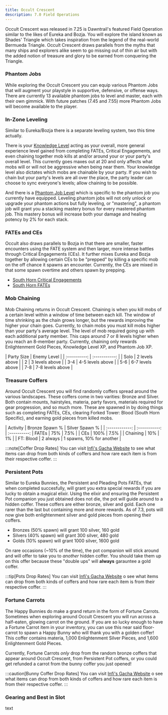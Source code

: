 ```yaml
---
title: Occult Crescent
description: 7.0 Field Operations
---
```




<link
  rel="stylesheet"
  media="(prefers-color-scheme:dark)"
  href="https://cdn.jsdelivr.net/npm/@shoelace-style/shoelace@2.15.1/cdn/themes/dark.css"
  onload="document.documentElement.classList.add('sl-theme-dark');"
/>
<script type="module" src="https://cdn.jsdelivr.net/npm/@shoelace-style/shoelace@2.15.1/cdn/shoelace-autoloader.js"></script>

Occult Crescent was released in 7.25 is Dawntrail's featured Field Operation similar to the likes of Eureka and Bozja. You will explore the island known as Shades' Triangle which takes inspiration from
the legend of the real-world Bermueda Triangle. Occult Crescent draws parallels from the myths that many ships and explorers alike seem to go missing out of thin air but with the added notion of 
treasure and glory to be earned from conquering the Triangle.

### Phantom Jobs
While exploring the Occult Crescent you can equip various Phantom Jobs that will augment your playstyle in supportive, defensive, or offense ways.
There are currently 13 available phantom jobs to level and master, each with their own gimmick. With future patches (7.45 and 7.55) more Phantom Jobs will become available to the player.

### In-Zone Leveling
Similar to Eureka/Bozja there is a separate leveling system, two this time actually. 

There is your <u>Knowledge Level</u> acting as your overall, more general experience level gained from completing
FATEs, Critical Engagements, and even chaining together mob kills at and/or around your or your party's overall level. This currently goes maxes out at 20 and only affects what mobs will or will not
be aggressive when being near them. Your knowledge level also dictates which mobs are chainable by your party. If you wish to chain but your party's levels are all over the place, the party leader can choose
to sync everyone's levels; allow chaining to be possible.

And there is a <u>Phantom Job Level</u> which is specific to the phantom job
you currently have equipped. Leveling phantom jobs will not only unlock or upgrade your phantom actions but fully leveling, or "mastering", a phantom job will grant you a stacking mastery bonus for every mastered
phantom job. This mastery bonus will increase both your damage and healing potency by 2% for each stack.

### FATEs and CEs
Occult also draws parallels to Bozja in that there are smaller, faster encounters using the FATE system and then larger, more intense battles through Critical Engagements (CEs). It further mixes Eureka and Bozja
together by allowing certain CEs to be "prepped" by killing a specific mob on the off chance it spawns an encounter. Currently, the CEs are mixed in that some spawn overtime and others spawn by prepping.
- [South Horn Critical Engagements](/crescent/southhorn#critical-engagements)
- [South Horn FATEs](/crescent/southhorn#FATEs)

### Mob Chaining
Mob Chaining returns in Occult Crescent. Chaining is when you kill mobs of a certain level within a window of time between each kill. The window of time shrinking as the chain grows longer, but the rewards
improving the higher your chain goes. Currently, to chain mobs you must kill mobs higher than your party's average level. The level of mob required going up with each additional party member. This caps around 
7 or 8 levels higher when you reach an 8-member party. Currently, chaining only rewards Enlightenment Gold Pieces, Knowledge Level XP, and Phantom Job XP.

<div style="display:flex; justify-content: center;">
| Party Size | Enemy Level |
| :----------: | :-----------: |
| Solo       | 2 levels above |
| 2       | 3 levels above |
| 3-4       | 4-5 levels above |
| 5-6       | 6-7 levels above |
| 7-8       | 7-8 levels above |
</div>

### Treasure Coffers
Around Occult Crescent you will find randomly coffers spread around the various landscapes. These coffers come in two varities: Bronze and Silver. 
Both contain mounts, hairstyles, materia, party favors, materials required for gear progression, and so much more.
These are spawned in by doing things such as completing FATEs, CEs, clearing Forked Tower: Blood (South Horn Specific), and earning gold pieces from killed mobs.

<div style="display:flex; justify-content: center;">
| Activity | Bronze Spawn % | Silver Spawn % | 
| :------------: | :-----------: | :----------:
| FATEs     | 75%       | 7.5% |
| CEs       | 100%      | 7.5% |
| Chaining  | 10%       | 1% |
| FT: Blood | 2 always  | 1 spawns, 10% for another |
</div>


:::note[Coffer Drop Rates]
You can visit <a href="https://gacha.infi.ovh/occult/?territory=1&coffer=1596" target="_blank">Infi's Gacha Website</a> to see what items can drop from both kinds of coffers and how rare each item is from
their respective coffer.
:::

### Persistent Pots
Similar to Eureka Bunnies, the Persistent and Pleading Pots FATEs, that when completed succesfully, will grant you extra special rewards if you are lucky to obtain a magical elixir. Using the elixir and
ensuring the Persistent Pot companion you just obtained does not die, the pot will guide around to a hidden coffer. These coffers are either bronze, silver and gold. Each one rarer than the last but containing
more and more rewards. As of 7.3, pots will now give both enlightenment silver and gold pieces from opening their coffers. 
- Bronzes (50% spawn) will grant 100 silver, 160 gold
- Silvers (40% spawn) will grant 300 silver, 480 gold
- Golds (10% spawn) will grant 1000 silver, 1600 gold

On rare occasions (~10% of the time), the pot companion will stick around and will offer to take you to *another* hidden coffer. You should take them up on this offer because these 
"double ups" will **always** garauntee a gold coffer.

:::tip[Pots Drop Rates]
You can visit <a href="https://gacha.infi.ovh/occult/?territory=2&coffer=2014743" target="_blank">Infi's Gacha Website</a> o see what items can drop from both kinds of coffers and how rare each item is from
their respective coffer.
:::

### Fortune Carrots
The Happy Bunnies do make a grand return in the form of Fortune Carrots. Sometimes when exploring around Occult Crescent you will run across a half-eaten, glowing carrot on the ground.
If you are so lucky enough to have a Fortune Carrot item in your inventory, you can use this near said floor-carrot to spawn a Happy Bunny who will thank you with a golden coffer!
This coffer contains materia, 1,000 Enlightenment Silver Pieces, and 1,600 Enlightenment Gold Pieces.

Currently, Fortune Carrots *only* drop from the random bronze coffers that appear around
Occult Crescent, from Persistent Pot coffers, or you could get refunded a carrot from the bunny coffer you just opened!

:::caution[Bunny Coffer Drop Rates]
You can visit <a href="https://gacha.infi.ovh/occult/?territory=3&coffer=2012936" target="_blank">Infi's Gacha Website</a> o see what items can drop from both kinds of coffers and how rare each item is from
their respective coffer.
:::


### Gearing and Best in Slot
text